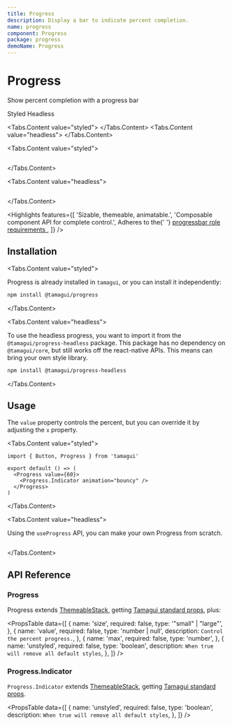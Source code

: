 ```yaml
---
title: Progress
description: Display a bar to indicate percent completion.
name: progress
component: Progress
package: progress
demoName: Progress
---
```


# Progress

<Description>Show percent completion with a progress bar</Description>

<YStack className="is-sticky" />

<Tabs id="type" defaultValue="styled">
<Tabs.List>
  <TooltipSimple label="With Tamagui's default styles">
    <Tabs.Tab value="styled">Styled</Tabs.Tab>
  </TooltipSimple>
  <TooltipSimple label="No dependency on Tamagui's core">
    <Tabs.Tab value="headless" label="No styles and no dependency on Tamagui's styling">Headless</Tabs.Tab>
  </TooltipSimple>
</Tabs.List>

<Tabs.Content value="styled">
  <HeroContainer showAnimationDriverControl>
      <ProgressDemo />
  </HeroContainer>
</Tabs.Content>
<Tabs.Content value="headless">
  <HeroContainer showAnimationDriverControl>
    <ProgressHeadlessDemo />
  </HeroContainer>
</Tabs.Content>

<Tabs.Content value="styled">
```tsx hero template=Progress

```
</Tabs.Content>

<Tabs.Content value="headless">
```tsx hero template=ProgressHeadless

```
</Tabs.Content>

<Highlights
  features={[
    'Sizable, themeable, animatable.',
    'Composable component API for complete control.',
    <span>
      Adheres to the{' '}
      <a href="https://www.w3.org/TR/wai-aria-1.2/#progressbar">
        progressbar role requirements
      </a>
    </span>,
  ]}
/>

## Installation

<Tabs.Content value="styled">

Progress is already installed in `tamagui`, or you can install it independently:

```bash
npm install @tamagui/progress
```

</Tabs.Content>

<Tabs.Content value="headless">

To use the headless progress, you want to import it from the
`@tamagui/progress-headless` package. This package has no dependency on
`@tamagui/core`, but still works off the react-native APIs.
This means can bring your own style library.

```bash
npm install @tamagui/progress-headless
```

</Tabs.Content>


## Usage

The `value` property controls the percent, but you can override it by adjusting the `x` property.

<Tabs.Content value="styled">

```tsx
import { Button, Progress } from 'tamagui'

export default () => (
  <Progress value={60}>
    <Progress.Indicator animation="bouncy" />
  </Progress>
)
```

</Tabs.Content>

<Tabs.Content value="headless">

Using the `useProgress` API, you can make your own Progress from scratch.

```tsx template=ProgressHeadless

```

</Tabs.Content>


## API Reference

### Progress

Progress extends [ThemeableStack](/docs/components/stacks#themeablestack), getting [Tamagui standard props](/docs/intro/props), plus:

<PropsTable
  data={[
    {
      name: 'size',
      required: false,
      type: '"small" | "large"',
    },
    {
      name: 'value',
      required: false,
      type: 'number | null',
      description: `Control the percent progress.`,
    },
    {
      name: 'max',
      required: false,
      type: 'number',
    },
    {
      name: 'unstyled',
      required: false,
      type: 'boolean',
      description: `When true will remove all default styles`,
    },
  ]}
/>

### Progress.Indicator

`Progress.Indicator` extends [ThemeableStack](/docs/components/stacks#themeablestack), getting [Tamagui standard props](/docs/intro/props).

<PropsTable
  data={[
    {
      name: 'unstyled',
      required: false,
      type: 'boolean',
      description: `When true will remove all default styles`,
    },
  ]}
/>

</Tabs>
